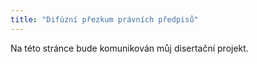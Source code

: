 ```yaml
---
title: "Difúzní přezkum právních předpisů"
---
```


Na této stránce bude komunikován můj disertační projekt.